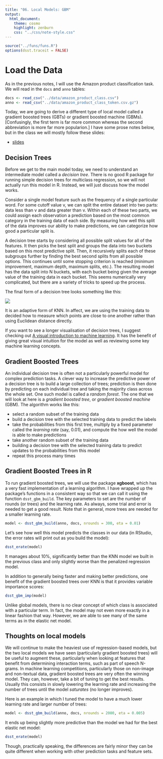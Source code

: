 ```yaml
---
title: "06. Local Models: GBM"
output:
  html_document:
    theme: cosmo
    highlight: zenburn
    css: "../css/note-style.css"
---
```


```r
source("../funs/funs.R")
options(dsst.traceit = FALSE)
```

# Load the Data

As in the previous notes, I will use the Amazon product classification task.
We will read in the `docs` and `anno` tables:

```r
docs <- read_csv("../data/amazon_product_class.csv")
anno <- read_csv("../data/amazon_product_class_token.csv.gz")
```

Today, we are going to derive a different type of local model called a gradient
boosted trees (GBTs) or gradient boosted machine (GBMs). [Confusingly, the first
term is far more common whereas the second abbreviation is more far more
popularion.] I have some prose notes below, but in the class we will mostly
follow these slides:

- [slides](../extra/gbm.pdf)

## Decision Trees

Before we get to the main model today, we need to understand an intermediate
model called a *decision tree*. There is no good R package for running simple
decision trees for multiclass regression, so we will not actually run this
model in R. Instead, we will just discuss how the model works.

Consider a single model feature such as the frequency of a single particular
word. For some cutoff value v, we can split the entire dataset into two parts:
data less than v and data greater than v. Within each of these two parts, we
could assign each observation a prediction based on the most common category in
the training data of each side. By measuring how well this split of the data
improves our ability to make predictions, we can categorize how good a
particular split is.

A decision tree starts by considering all possible split values for all of the
features. It then picks the best split and groups the data into two buckets
based on this most predictive split. Then, it recursively splits each of these
subgroups further by finding the best second splits from all possible options.
This continues until some stopping criterion is reached (minimum improvement,
maximum depth, maximum splits, etc.). The resulting model has the data split
into N buckets, with each bucket being given the average value of the training
data in each bucket. This seems numerically very complicated, but there are a
variety of tricks to speed up the process.

The final form of a decision tree looks something like this:

![](./img/dtree.png)

It is an adaptive form of KNN. In affect, we are using the training data to
decided how to measure which points are close to one another rather than using
Euclidean distance directly.

If you want to see a longer visualisation of decision trees, I suggest checking
out
[A visual introduction to machine learning](http://www.r2d3.us/visual-intro-to-machine-learning-part-1/).
It has the benefit of giving great visual intuition for the model as well as
reviewing some key machine learning concepts.

## Gradient Boosted Trees

An individual decision tree is often not a particularly powerful model for
complex prediction tasks. A clever way to increase the predictive power of
a decision tree is to build a large collection of trees; prediction is then
done by predicting on each individual tree and taking the majority class across
the whole set. One such model is called a *random forest*. The one that we will
look at here is a *gradient boosted tree*, or *gradient boosted machine* (GBM).
The algorithm works like this:

- select a random subset of the training data
- build a decision tree with the selected training data to predict the labels
- take the probabilities from this first tree, multiply by a fixed parameter
called the *learning rate* (say, 0.01), and compute the how well the model
is able to make predictions
- take another random subset of the training data
- building a decision tree with the selected training data to predict updates
to the probabilities from this model
- repeat this process many times

## Gradient Boosted Trees in R

To run gradient boosted trees, we will use the package **xgboost**, which has
a very fast implementation of a learning algorithm. I have wrapped up the
package's functions in a consistent way so that we can call it using the
function `dsst_gbm_build`. The key parameters to set are the number of rounds
(or trees) and the learning rate. As always, some trial and error is needed to
get a good result. Note that in general, more trees are needed for a smaller
learning rate.

```r
model <- dsst_gbm_build(anno, docs, nrounds = 300, eta = 0.01)
```

Let's see how well this model predicts the classes in our data (in RStudio, the
error rates will print out as you build the model):

```r
dsst_erate(model)
```

It manages about 10%, significantly better than the KNN model we built in the
previous class and only slightly worse than the penalized regression model.

In addition to generally being faster and making better predictions, one
benefit of the gradient boosted trees over KNN is that it provides variable
importance scores:

```r
dsst_gbm_imp(model)
```

Unlike global models, there is no clear concept of which class is associated
with a particular term. In fact, the model may not even more exactly in a
linear fashion that way. However, we are able to see many of the same terms
as in the elastic net model.

## Thoughts on local models

We will continue to make the heaviest use of regression-based models, but
the two local models we have seen (particularly gradient boosted trees)
will be useful to augment these, particularly when looking at features that
benefit from determining interaction terms, such as part of speech N-grams.
In machine learning competitions, particularly those on non-image and
non-textual data, gradient boosted trees are very often the winning model.
They can, however, take a bit of tuning to get the best results. Usually this
consists in slowly lowering the learning rate and increasing the number of
trees until the model *saturates* (no longer improves).

Here is an example in which I tuned the model to have a much lower learning rate
and larger number of trees:

```r
model <- dsst_gbm_build(anno, docs, nrounds = 2000, eta = 0.005)
```

It ends up being slightly more predictive than the model we had for the best
elastic net model:

```r
dsst_erate(model)
```

Though, practically speaking, the differences are fairly minor they can be
quite different when working with other prediction tasks and feature sets.
